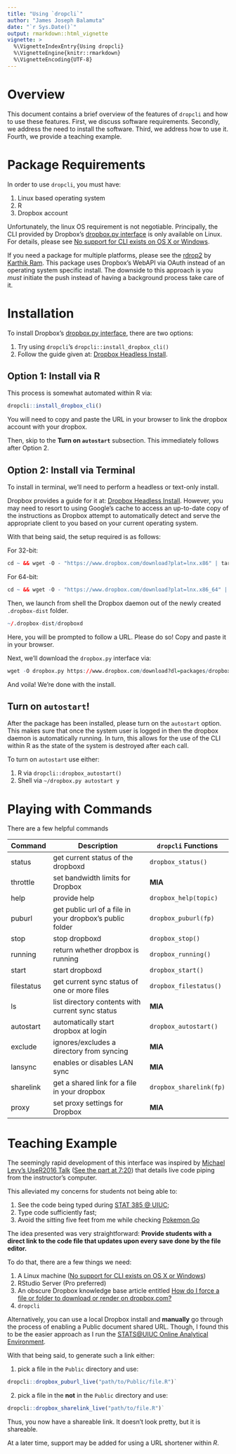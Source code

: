 ```yaml
---
title: "Using `dropcli`"
author: "James Joseph Balamuta"
date: "`r Sys.Date()`"
output: rmarkdown::html_vignette
vignette: >
  %\VignetteIndexEntry{Using dropcli}
  %\VignetteEngine{knitr::rmarkdown}
  %\VignetteEncoding{UTF-8}
---
```


# Overview

This document contains a brief overview of the features of `dropcli` and how
to use these features. First, we discuss software requirements. Secondly, we
address the need to install the software. Third, we address how to use it.
Fourth, we provide a teaching example.

# Package Requirements

In order to use `dropcli`, you must have:

1. Linux based operating system
2. R
3. Dropbox account

Unfortunately, the linux OS requirement is not negotiable. Principally, the CLI provided by Dropbox's [dropbox.py interface](https://www.dropbox.com/en/help/9192) is only available on Linux. For details, please see [No support for CLI exists on OS X or Windows](http://superuser.com/questions/678925/using-dropbox-from-the-command-line-on-osx).

If you need a package for multiple platforms, please see the [rdrop2](https://github.com/karthik/rdrop2) by [Karthik Ram](https://github.com/karthik/). This package uses Dropbox's WebAPI via OAuth
instead of an operating system specific install. The downside to this approach
is you *must* initiate the push instead of having a background process take care
of it.

# Installation

To install Dropbox's [dropbox.py interface](https://www.dropbox.com/en/help/9192),
there are two options:

1. Try using `dropcli`'s `dropcli::install_dropbox_cli()`
2. Follow the guide given at: 
[Dropbox Headless Install](https://www.dropbox.com/install?os=lnx).

## Option 1: Install via R

This process is somewhat automated within R via:

```r
dropcli::install_dropbox_cli()
```

You will need to copy and paste the URL in your browser to link the dropbox
account with your dropbox.

Then, skip to the **Turn on `autostart`** subsection. 
This immediately follows after Option 2.

## Option 2: Install via Terminal

To install in terminal, we'll need to perform a headless or text-only install.

Dropbox provides a guide for it at: [Dropbox Headless Install](https://www.dropbox.com/install?os=lnx).
However, you may need to resort to using Google's cache to access an up-to-date
copy of the instructions  as Dropbox attempt to automatically detect and serve the
appropriate client to you based on your current operating system.

With that being said, the setup required is as follows:

For 32-bit:

```r
cd ~ && wget -O - "https://www.dropbox.com/download?plat=lnx.x86" | tar xzf -
```

For 64-bit:

```r
cd ~ && wget -O - "https://www.dropbox.com/download?plat=lnx.x86_64" | tar xzf -
```

Then, we launch from shell the Dropbox daemon out of the newly created `.dropbox-dist` folder.

```r
~/.dropbox-dist/dropboxd
```

Here, you will be prompted to follow a URL. Please do so! Copy and paste it in
your browser.

Next, we'll download the `dropbox.py` interface via:

```r
wget -O dropbox.py https://www.dropbox.com/download?dl=packages/dropbox.py
```

And voila! We're done with the install.

## Turn on `autostart`!

After the package has been installed, please turn on the `autostart` option.
This makes sure that once the system user is logged in then the dropbox daemon
is automatically running. In turn, this allows for the use of the CLI within R
as the state of the system is destroyed after each call. 

To turn on `autostart` use either:

1. R via `dropcli::dropbox_autostart()`
2. Shell via `~/dropbox.py autostart y`

# Playing with Commands

There are a few helpful commands

| Command    | Description                                                  | `dropcli` Functions    |
|------------|--------------------------------------------------------------|------------------------|
| status     |  get current status of the dropboxd                          | `dropbox_status()`     |
| throttle   |  set bandwidth limits for Dropbox                            |       **MIA**          | 
| help       |  provide help                                                |`dropbox_help(topic)`   |
| puburl     |  get public url of a file in your dropbox's public folder    |`dropbox_puburl(fp)`    |
| stop       |  stop dropboxd                                               |`dropbox_stop()`        |
| running    |  return whether dropbox is running                           |`dropbox_running()`     | 
| start      |  start dropboxd                                              |`dropbox_start()`       |
| filestatus |  get current sync status of one or more files                |`dropbox_filestatus()`  |
| ls         |  list directory contents with current sync status            |      **MIA**           |
| autostart  |  automatically start dropbox at login                        |`dropbox_autostart()`   |
| exclude    |  ignores/excludes a directory from syncing                   |      **MIA**           |
| lansync    |  enables or disables LAN sync                                |      **MIA**           |
| sharelink  |  get a shared link for a file in your dropbox                | `dropbox_sharelink(fp)`|
| proxy      |  set proxy settings for Dropbox                              |      **MIA**           |


# Teaching Example

The seemingly rapid development of this interface was inspired by [Michael Levy's UseR2016 Talk](http://michaellevy.name/blog/useR-talk-on-teaching-R/) ([See the part at 7:20](https://channel9.msdn.com/Events/useR-international-R-User-conference/useR2016/Teaching-R-to-200-people-in-a-week#time=07m20s)) that details live code piping from the instructor's computer.

This alleviated my concerns for students not being able to:

1. See the code being typed during [STAT 385 @ UIUC](http://stat385.thecoatlessprofessor.com/);
2. Type code sufficiently fast;
3. Avoid the sitting five feet from me while checking [Pokemon Go](http://www.pokemon.com/us/pokemon-video-games/pokemon-go/)

The idea presented was very straightforward: **Provide students with a 
direct link to the code file that updates upon every save done by the file editor.** 

To do that, there are a few things we need:

1. A Linux machine ([No support for CLI exists on OS X or Windows](http://superuser.com/questions/678925/using-dropbox-from-the-command-line-on-osx))
2. RStudio Server (Pro preferred)
3. An obscure Dropbox knowledge base article entitled [How do I force a file or folder to download or render on dropbox.com?](https://www.dropbox.com/en/help/201)
4. `dropcli`

Alternatively, you can use a local Dropbox install and **manually** go through the
process of enabling a Public document shared URL. Though, I found this to be
the easier approach as I run the [STATS@UIUC Online Analytical Environment](https://rstudio.stat.illinois.edu/).

With that being said, to generate such a link either:

1. pick a file in the `Public` directory and use:
```r
dropcli::dropbox_puburl_live("path/to/Public/file.R")`
```

2. pick a file in the **not** in the `Public` directory and use:
```r
dropcli::dropbox_sharelink_live("path/to/file.R")`
```

Thus, you now have a shareable link. It doesn't look pretty, but it is shareable.

At a later time, support may be added for using a URL shortener within *R*.

